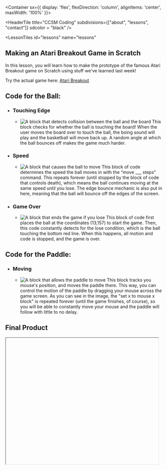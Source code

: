 
<Container sx={{
    display: 'flex',
    flexDirection: 'column',
    alignItems: 'center',
    maxWidth: '100%'
}}>

<HeaderTile 
  title="CCSM Coding" 
  subdivisions={["about", "lessons", "contact"]}
  sdcolor = "black"
/>

<LessonTiles
  id="lessons"
  name="lessons"
>

## Making an Atari Breakout Game in Scratch

In this lesson, you will learn how to make the prototype of the famous Atari Breakout game on Scratch using stuff we've learned last week!

Try the actual game here: [Atari Breakout](https://elgoog.im/breakout/)

## Code for the Ball:

- ### Touching Edge
  - ![A block that detects collision between the ball and the board](/breakout/touchingedge.png)
    This block checks for whether the ball is touching the board! When the user moves the board over to touch the ball, the boing sound will play and the basketball will move back up. A random angle at which the ball bounces off makes the game much harder.
- ### Speed
  - ![A block that causes the ball to move](/breakout/speed.png)
    This block of code determines the speed the ball moves in with the “move ___ steps” command. This repeats forever (until stopped by the block of code that controls death), which means the ball continues moving at the same speed until you lose. The edge bounce mechanic is also put in here, meaning that the ball will bounce off the edges of the screen.
- ### Game Over
  - ![A block that ends the game if you lose](/breakout/gameover.png)
    This block of code first places the ball at the coordinates (13,157) to start the game. Then, this code constantly detects for the lose condition, which is the ball touching the bottom red line. When this happens, all motion and code is stopped, and the game is over.

## Code for the Paddle:

- ### Moving
  - ![A block that allows the paddle to move](/breakout/moving.png)
    This block tracks you mouse's position, and moves the paddle there. This way, you can control the motion of the paddle by dragging
    your mouse across the game screen. As you can see in the image, the "set x to mouse x block" is repeated forever (until the game finishes, of course),
    so you will be able to constantly move your mouse and the paddle will follow with little to no delay.


## Final Product

<Iframe url="https://scratch.mit.edu/projects/422833210/embed"
        width="485px"
        height="402px"
        id="game"
        className="game"
        display="initial"
        />
      
</LessonTiles>

<ContactTile
  id="contact"
  name="contact"
>

- <a><FaInstagram/></a>
- <a><FaFacebook/></a>
- <a><FiMail/></a>

###### Built by Fragaria Webdev

</ContactTile>

</Container>
